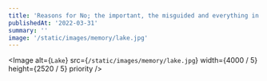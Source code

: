 ```yaml
---
title: 'Reasons for No; the important, the misguided and everything in between'
publishedAt: '2022-03-31'
summary: ''
image: '/static/images/memory/lake.jpg'
---
```


<Image
  alt={`Lake`}
  src={`/static/images/memory/lake.jpg`}
  width={4000 / 5}
  height={2520 / 5}
  priority
/>

